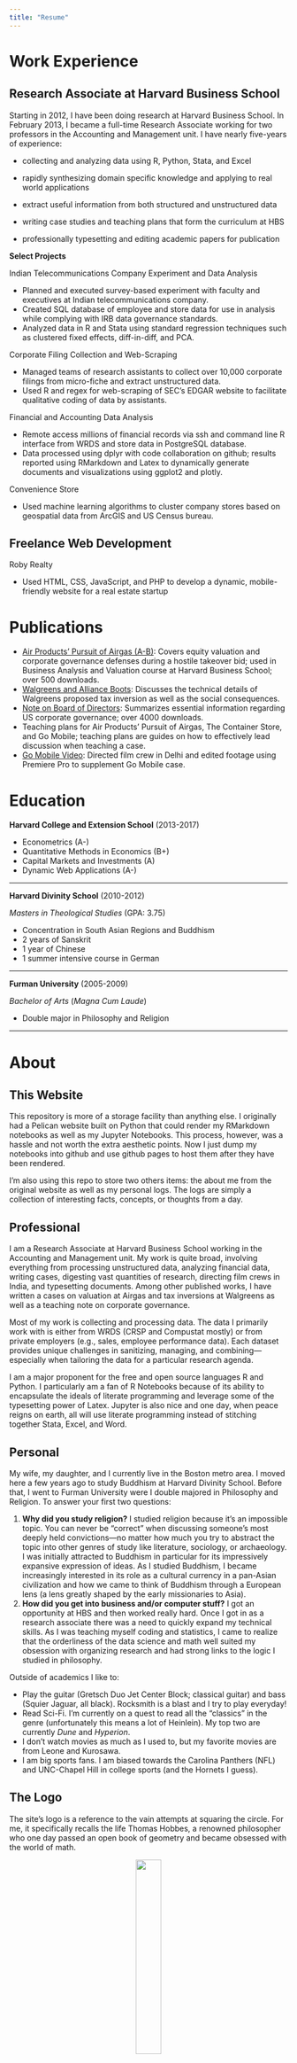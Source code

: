 ```yaml
---
title: "Resume"
---
```


# Work Experience

## Research Associate at Harvard Business School

Starting in 2012, I have been doing research at Harvard Business School. In February 2013, I became a full-time Research Associate working for two professors in the Accounting and Management unit. I have nearly five-years of experience: 

* collecting and analyzing data using R, Python, Stata, and Excel

* rapidly synthesizing domain specific knowledge and applying to real world applications

* extract useful information from both structured and unstructured data

* writing case studies and teaching plans that form the curriculum at HBS

* professionally typesetting and editing academic papers for publication

**Select Projects**

Indian Telecommunications Company Experiment and Data Analysis

* Planned and executed survey-based experiment with faculty and executives at Indian telecommunications company.
* Created SQL database of employee and store data for use in analysis while complying with IRB data governance standards.
* Analyzed data in R and Stata using standard regression techniques such as clustered fixed effects, diff-in-diff, and PCA.

Corporate Filing Collection and Web-Scraping

* Managed teams of research assistants to collect over 10,000 corporate filings from micro-fiche and extract unstructured data.
* Used R and regex for web-scraping of SEC's EDGAR website to facilitate qualitative coding of data by assistants.

Financial and Accounting Data Analysis

* Remote access millions of financial records via ssh and command line R interface from WRDS and store data in PostgreSQL database.
* Data processed using dplyr with code collaboration on github; results reported using RMarkdown and Latex to dynamically generate documents and visualizations using ggplot2 and plotly.

Convenience Store

* Used machine learning algorithms to cluster company stores based on geospatial data from ArcGIS and US Census bureau.

## Freelance Web Development

Roby Realty

* Used HTML, CSS, JavaScript, and PHP to develop a dynamic, mobile-friendly website for a real estate startup

# Publications

* [Air Products' Pursuit of Airgas (A-B)](https://cb.hbsp.harvard.edu/cbmp/product/116024-PDF-ENG): Covers equity valuation and corporate governance defenses during a hostile takeover bid; used in Business Analysis and Valuation course at Harvard Business School; over 500 downloads.
* [Walgreens and Alliance Boots](https://cb.hbsp.harvard.edu/cbmp/product/115046-PDF-ENG): Discusses the technical details of Walgreens proposed tax inversion as well as the social consequences.
* [Note on Board of Directors](https://cb.hbsp.harvard.edu/cbmp/product/114096-PDF-ENG): Summarizes essential information regarding US corporate governance; over 4000 downloads.
* Teaching plans for Air Products' Pursuit of Airgas, The Container Store, and Go Mobile; teaching plans are guides on how to effectively lead discussion when teaching a case.
* [Go Mobile Video](https://cb.hbsp.harvard.edu/cbmp/product/116702-VID-ENG): Directed film crew in Delhi and edited footage using Premiere Pro to supplement Go Mobile case.

# Education

**Harvard College and Extension School** (2013-2017)

* Econometrics (A-)
* Quantitative Methods in Economics (B+)
* Capital Markets and Investments (A)
* Dynamic Web Applications (A-)

***

**Harvard Divinity School** (2010-2012)

*Masters in Theological Studies* (GPA: 3.75)

* Concentration in South Asian Regions and Buddhism
* 2 years of Sanskrit
* 1 year of Chinese 
* 1 summer intensive course in German

***

**Furman University** (2005-2009)

*Bachelor of Arts* (*Magna Cum Laude*)

* Double major in Philosophy and Religion

***

# About

## This Website

This repository is more of a storage facility than anything else. I originally had a Pelican website built on Python that could render my RMarkdown notebooks as well as my Jupyter Notebooks. This process, however, was a hassle and not worth the extra aesthetic points. Now I just dump my notebooks into github and use github pages to host them after they have been rendered.

I'm also using this repo to store two others items: the about me from the original website as well as my personal logs. The logs are simply a collection of interesting facts, concepts, or thoughts from a day.

## Professional

I am a Research Associate at Harvard Business School working in the Accounting and Management unit. My work is quite broad, involving everything from processing unstructured data, analyzing financial data, writing cases, digesting vast quantities of research, directing film crews in India, and typesetting documents. Among other published works, I have written a cases on valuation at Airgas and tax inversions at Walgreens as well as a teaching note on corporate governance.

Most of my work is collecting and processing data. The data I primarily work with is either from WRDS (CRSP and Compustat mostly) or from private employers (e.g., sales, employee performance data). Each dataset provides unique challenges in sanitizing, managing, and combining---especially when tailoring the data for a particular research agenda.

I am a major proponent for the free and open source languages R and Python. I particularly am a fan of R Notebooks because of its ability to encapsulate the ideals of literate programming and leverage some of the typesetting power of Latex. Jupyter is also nice and one day, when peace reigns on earth, all will use literate programming instead of stitching together Stata, Excel, and Word.

## Personal

My wife, my daughter, and I currently live in the Boston metro area. I moved here a few years ago to study Buddhism at Harvard Divinity School. Before that, I went to Furman University were I double majored in Philosophy and Religion. To answer your first two questions:

1. **Why did you study religion?** I studied religion because it's an impossible topic. You can never be "correct" when discussing someone's most deeply held convictions---no matter how much you try to abstract the topic into other genres of study like literature, sociology, or archaeology. I was initially attracted to Buddhism in particular for its impressively expansive expression of ideas. As I studied Buddhism, I became increasingly interested in its role as a cultural currency in a pan-Asian civilization and how we came to think of Buddhism through a European lens (a lens greatly shaped by the early missionaries to Asia).
2. **How did you get into business and/or computer stuff?** I got an opportunity at HBS and then worked really hard. Once I got in as a research associate there was a need to quickly expand my technical skills. As I was teaching myself coding and statistics, I came to realize that the orderliness of the data science and math well suited my obsession with organizing research and had strong links to the logic I studied in philosophy.

Outside of academics I like to:

* Play the guitar (Gretsch Duo Jet Center Block; classical guitar) and bass (Squier Jaguar, all black). Rocksmith is a blast and I try to play everyday!
* Read Sci-Fi. I'm currently on a quest to read all the "classics" in the genre (unfortunately this means a lot of Heinlein). My top two are currently *Dune* and *Hyperion*.
* I don't watch movies as much as I used to, but my favorite movies are from Leone and Kurosawa.
* I am big sports fans. I am biased towards the Carolina Panthers (NFL) and UNC-Chapel Hill in college sports (and the Hornets I guess). 

## The Logo

The site's logo is a reference to the vain attempts at squaring the circle. For me, it specifically recalls the life Thomas Hobbes, a renowned philosopher who one day passed an open book of geometry and became obsessed with the world of math.

<center>
![](logo.png){ width=30% }
</center>
